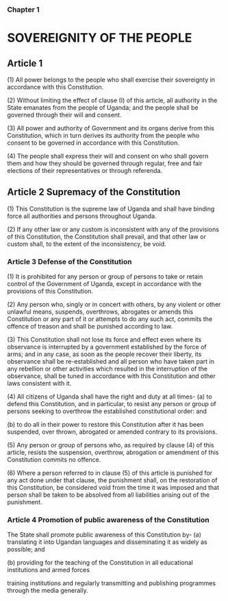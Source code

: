 ### Chapter 1
# SOVEREIGNITY OF THE PEOPLE

## Article 1
(1) All power belongs to the people who shall exercise their sovereignty in accordance with this Constitution.

(2) Without limiting the effect of clause (I) of this article, all authority in the State emanates from the people of Uganda; and the people shall be governed through their will and consent.

(3) All power and authority of Government and its organs derive from this Constitution, which in turn derives its authority from the people who consent to be governed in accordance with this Constitution.

(4) The people shall express their will and consent on who shall govern them and how they should be governed through regular, free and fair elections of their representatives or through referenda.

## Article 2 Supremacy of the Constitution
(1) This Constitution is the supreme law of Uganda and shall have binding force all authorities and persons throughout Uganda.

(2) If any other law or any custom is inconsistent with any of the provisions of this Constitution, the Constitution shall prevail, and that other law or custom shall, to the extent of the inconsistency, be void.

### Article 3 Defense of the Constitution
(1) It is prohibited for any person or group of persons to take or retain control of the Government of Uganda, except in accordance with the provisions of this Constitution.

(2) Any person who, singly or in concert with others, by any violent or other unlawful means, suspends, overthrows, abrogates or amends this Constitution or any part of it or attempts to do any such act, commits the offence of treason and shall be punished according to law.

(3) This Constitution shall not lose its force and effect even where its observance is interrupted by a government established by the force of arms; and in any case, as soon as the people recover their liberty, its observance shall be re-established and all person who have taken part in any rebellion or other activities which resulted in the interruption of the observance, shall be tuned in accordance with this Constitution and other laws consistent with it.

(4) All citizens of Uganda shall have the right and duty at all times- (a) to defend this Constitution, and in particular, to resist any person or group of persons seeking to overthrow the established constitutional order: and

(b) to do all in their power to restore this Constitution after it has been suspended, over thrown, abrogated or amended contrary to its provisions.

(5) Any person or group of persons who, as required by clause (4) of this article, resists the suspension, overthrow, abrogation or amendment of this Constitution commits no offence.

(6) Where a person referred to in clause (5) of this article is punished for any act done under that clause, the punishment shall, on the restoration of this Constitution, be considered void from the time it was imposed and that person shall be taken to be absolved from all liabilities arising out of the punishment.

### Article 4 Promotion of public awareness of the Constitution
The State shall promote public awareness of this Constitution by- (a) translating it into Ugandan languages and disseminating it as widely as possible; and

(b) providing for the teaching of the Constitution in all educational institutions and armed forces

training institutions and regularly transmitting and publishing programmes through the media generally.